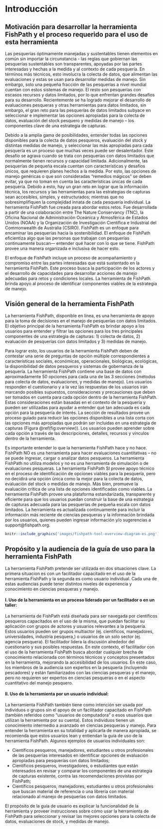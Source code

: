 # Introducción {#intro}

## Motivación para desarrollar la herramienta FishPath y el proceso requerido para el uso de esta herramienta {#motivation}
Las pesquerías óptimamente manejadas y sustentables tienen elementos en común sin importar la circunstancia - las reglas que gobiernan las pesquerías sustentables son transparentes, apoyadas por las partes interesadas y hechas a la medida y al contexto de cada pesquería. En términos más técnicos, esto involucra la colecta de datos, que alimentan las evaluaciones y estas se usan para desarrollar medidas de manejo. Sin embargo, solo una pequeña fracción de las pesquerías a nivel mundial cuentan con estos sistemas de manejo. El resto son pesquerías con escasos recursos y datos limitados, por lo que enfrentan grandes desafíos para su desarrollo. Recientemente se ha logrado mejorar el desarrollo de evaluaciones pesqueras y otras herramientas para datos limitados, sin embargo, el gran reto para las pesquerías de datos limitados subyace en seleccionar e implementar las opciones apropiadas para la colecta de datos, evaluación del stock pesquero y medidas de manejo – los componentes clave de una estrategia de capturas.

Debido a la amplia gama de posibilidades, entender todas las opciones disponibles para la colecta de datos pesqueros, evaluación del stock y distintas medidas de manejo, y seleccionar las más apropiadas para cada pesquería es un proceso que muchas veces puede ser desalentador. Este desafío se agrava cuando se trata con pesquerías con datos limitados que normalmente tienen recursos y capacidad limitada. Adicionalmente, las pesquerías de pequeña escala cuentan con características y desafíos únicos, que requieren planes hechos a la medida. Por esto, las opciones de manejo genéricas o que son consideradas “remedios mágicos” se deben evitar, ya que no toman en cuenta las características únicas de cada pesquería. Debido a esto, hay un gran reto en lograr que la información técnica, los recursos y las herramientas para las estrategias de capturas sean accesibles, simples, y estructurados; mientras que no sobresimplifiquen la complejidad innata de cada pesquería individual.
La herramienta FishPath fue creada para abordar estos retos. Fue desarrollada a partir de una colaboración entre The Nature Conservancy (TNC), la Oficina Nacional de Administración Oceánica y Atmosférica de Estados Unidos (NOAA) y la Organización de Investigación Científica e Industrial del Commonwealth de Australia (CSIRO). FishPath es un enfoque para encaminar las pesquerías hacia la sostenibilidad. El enfoque de FishPath eficientiza algo que las personas que trabajan con pesquerías continuamente buscan— entender qué hacer con lo que se tiene. FishPath provee una manera organizada e inclusiva de hacer esto.

El enfoque de FishPath incluye un proceso de acompañamiento y compromiso entre las partes interesadas que está sustentado en la herramienta FishPath. Este proceso busca la participación de los actores y el desarrollo de capacidades para  desarrollar acciones de manejo adecuadas para retos y condiciones locales. La herramienta de FishPath brinda apoyo al proceso de identificar componentes viables de la estrategia de manejo. 


## Visión general de la herramienta FishPath
 La herramienta FishPath, disponible en línea, es una herramienta de apoyo para la toma de decisiones en el manejo de pesquerías  con datos limitados. El objetivo principal de la herramienta FishPath es brindar apoyo a los usuarios para entender y filtrar las opciones para los tres principales componentes de una estrategia de capturas: 1) colecta de datos, 2) evaluación de pesquerías con datos limitados y 3) medidas de manejo. 

Para lograr esto, los usuarios de la herramienta FishPath deben de contestar una serie de preguntas de opción múltiple correspondientes a características sociales, económicas, operacionales, biológicas, ecológicas, la disponibilidad de datos pesqueros y sistemas de gobernanza de la pesquería. La herramienta FishPath contiene una base de datos con aproximadamente 50 opciones para cada una de las 3 secciones (métodos para colecta de datos, evaluaciones, y medidas de manejo). Los usuarios responden el cuestionario y a la vez las respuestas de los usuarios irán marcando posibles supuestos, consideraciones y precauciones que deben ser tomados en cuenta para cada opción dentro de la herramienta FishPath. Estas consideraciones están basadas en el contexto de la pesquería y pueden ser utilizadas para ayudar a entender qué tan adecuada es cada opción para la pesquería de interés. La sección de resultados provee un proceso guiado para reducir las opciones disponibles a una lista corta con las opciones más apropiadas que podrán ser incluidas en una estrategia de capturas (Figura \@ref(fig:overview)). Los usuarios pueden aprender sobre cada opción a través de las descripciones, detalles, recursos y vínculos dentro de la herramienta.

Es importante entender lo que la herramienta FishPath hace y no hace. FishPath NO es una herramienta para hacer evaluaciones cuantitativas – no se puede ingresar, cargar o analizar datos pesqueros. La herramienta FishPath no utiliza modelos y no es una herramienta de simulación o de evaluaciones pesqueras. La herramienta FishPath SI provee apoyo técnico en el proceso de identificación de opciones viables para la pesquería, pero no decidirá una opción única como la mejor para la colecta de datos, evaluación del stock o medidas de manejo. Más bien, promueve la evaluación critica de una lista de opciones identificadas como viables.  La herramienta FishPath provee una plataforma estandarizada, transparente y eficiente para que los usuarios puedan construir la base de una estrategia de capturas adecuada para las pesquerías de pequeña escala con datos limitados. La herramienta es actualizada continuamente para incluir la información más reciente de ciencias pesqueras y la información brindada por los usuarios, quienes pueden ingresar información y/o sugerencias a support@fishpath.org.


```r
knitr::include_graphics('images/fishpath-tool-overview-diagram-es.png')
```

## Propósito y la audiencia de la guía de uso para la herramienta FishPath
La herramienta FishPath pretende ser utilizada en dos situaciones clave. La primera situacion es con un facilitador capacitado en el uso de la herramienta FishPath y la segunda es como usuario individual. Cada una de estas audiencias puede tener distintos niveles de experiencia y conocimiento en ciencias pesqueras y manejo. 

#### I. Uso de la herramienta en un proceso liderado por un facilitador o en un taller:
La herramienta de FishPath está diseñada para ser navegada por científicos pesqueros capacitados en el uso de la misma, que puedan facilitar su aplicación con grupos de actores y usuarios relevantes a la pesquería. Estos usuarios pueden ser grupos multiactor (ej. científicos, manejadores, universidades, industria pesquera,) o usuarios de un solo sector (ej. agencia pesquera). El facilitador lidera la discusión alrededor del cuestionario y sus posibles respuestas. En este contexto, el facilitador con el uso de la herramienta FishPath busca abordar cualquier brecha de conocimiento relacionada con términos técnicos y conceptos presentados en la herramienta, mejorando la accesibilidad de los usuarios. En este caso, los miembros de la audiencia son expertos en la pesquería (incluyendo pescadores) y están familiarizados con las ciencias pesqueras y el manejo, pero no requieren ser expertos en ciencias pesqueras o en el aspecto cuantitativo del manejo pesquero.

#### II. Uso de la herramienta por un usuario individual:
La herramienta FishPath también tiene como intención ser usada por individuos o grupos sin el apoyo de un facilitador capacitado en FishPath (también referidos como “usuarios de computadora” o esos usuarios que utilizan la herramienta por su cuenta). Estos individuos tienen un conocimiento intermedio a avanzado en ciencias pesqueras y manejo. Para entender la herramienta en su totalidad y aplicarla de manera apropiada, se recomienda que estos usuarios lean y entiendan la guía de uso de la herramienta FishPath. Algunos ejemplos de usuarios individuales son:

- Científicos pesqueros, manejadores, estudiantes u otros profesionales de las pesquerías interesados en identificar opciones de evaluación apropiadas para pesquerías con datos limitados;
- Científicos pesqueros, investigadores, o estudiantes que están interesados en revisar y comparar los componentes de una estrategia de capturas existente, contra las recomendaciones provistas por FishPath;
- Científicos pesqueros, manejadores, estudiantes u otros profesionales que buscan material de referencia o una librería con material relacionado al manejo de pesquerías con datos limitados.

El propósito de la guía de usuario es explicar la funcionalidad de la herramienta y proveer instrucciones sobre cómo usar la herramienta de FishPath para seleccionar y revisar las mejores opciones para la colecta de datos, evaluaciones de stock, y medidas de manejo.
 